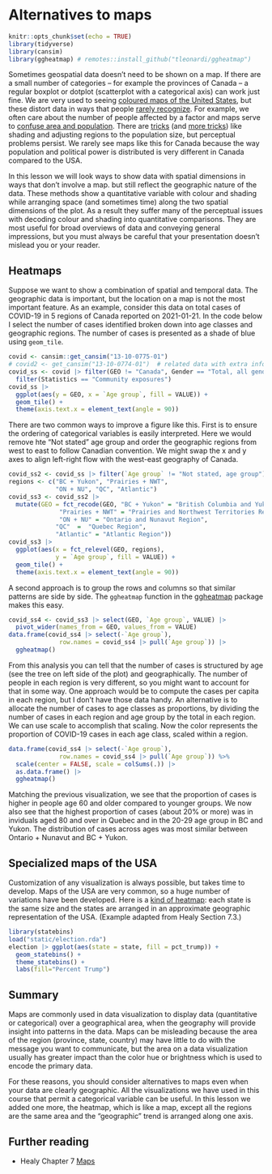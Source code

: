 # Alternatives to maps {#mapping-3}


```r
knitr::opts_chunk$set(echo = TRUE)
library(tidyverse)
library(cansim)
library(ggheatmap) # remotes::install_github("tleonardi/ggheatmap")
```

Sometimes geospatial data doesn't need to be shown on a map. If there are a small number of categories -- for example the provinces of Canada -- a regular boxplot or dotplot (scatterplot with a categorical axis) can work just fine. We are very used to seeing [coloured maps of the United States](https://www.esri.com/en-us/maps-we-love/gallery/popular-vote), but these distort data in ways that people [rarely recognize](https://xkcd.com/2399/). For example, we often care about the number of people affected by a factor and maps serve to [confuse area and population](https://xkcd.com/1138/). There are [tricks](https://www.businessinsider.com/2016-election-results-maps-population-adjusted-cartogram-2016-11) (and [more tricks](https://stats.stackexchange.com/questions/136007/data-visualization-alternatives-to-choropleth-maps-for-spatial-data-and-statist)) like shading and adjusting regions to the population size, but perceptual problems persist. We rarely see maps like this for Canada because the way population and political power is distributed is very different in Canada compared to the USA.

In this lesson we will look ways to show data with spatial dimensions in ways that don't involve a map. but still reflect the geographic nature of the data. These methods show a quantitative variable with colour and shading while arranging space (and sometimes time) along the two spatial dimensions of the plot. As a result they suffer many of the perceptual issues with decoding colour and shading into quantitative comparisons. They are most useful for broad overviews of data and conveying general impressions, but you must always be careful that your presentation doesn't mislead you or your reader.

## Heatmaps

Suppose we want to show a combination of spatial and temporal data. The geographic data is important, but the location on a map is not the most important feature. As an example, consider this data on total cases of COVID-19 in 5 regions of Canada reported on 2021-01-21. In the code below I select the number of cases identified broken down into age classes and geographic regions. The number of cases is presented as a shade of blue using `geom_tile`.

```r
covid <- cansim::get_cansim("13-10-0775-01")
# covid2 <- get_cansim("13-10-0774-01")  # related data with extra information
covid_ss <- covid |> filter(GEO != "Canada", Gender == "Total, all genders", `Age group` != "Total, all age groups") |>
  filter(Statistics == "Community exposures") 
covid_ss |>
  ggplot(aes(y = GEO, x = `Age group`, fill = VALUE)) + 
  geom_tile() +
  theme(axis.text.x = element_text(angle = 90))
```

There are two common ways to improve a figure like this. First is to ensure the ordering of categorical variables is easily interpreted. Here we would remove hte "Not stated" age group and order the geographic regions from west to east to follow Canadian convention. We might swap the x and y axes to align left-right flow with the west-east geography of Canada. 

```r
covid_ss2 <- covid_ss |> filter(`Age group` != "Not stated, age group")
regions <- c("BC + Yukon", "Prairies + NWT",
             "ON + NU", "QC", "Atlantic")
covid_ss3 <- covid_ss2 |>
  mutate(GEO = fct_recode(GEO, "BC + Yukon" = "British Columbia and Yukon Region",
              "Prairies + NWT" = "Prairies and Northwest Territories Region",
              "ON + NU" = "Ontario and Nunavut Region",
             "QC"  =  "Quebec Region", 
             "Atlantic" = "Atlantic Region"))
covid_ss3 |>
  ggplot(aes(x = fct_relevel(GEO, regions),
             y = `Age group`, fill = VALUE)) + 
  geom_tile() +
  theme(axis.text.x = element_text(angle = 90))
```

A second approach is to group the rows and columns so that similar patterns are side by side. The `ggheatmap` function in the [ggheatmap](https://github.com/tleonardi/ggheatmap/) package makes this easy.

```r
covid_ss4 <- covid_ss3 |> select(GEO, `Age group`, VALUE) |>
  pivot_wider(names_from = GEO, values_from = VALUE) 
data.frame(covid_ss4 |> select(-`Age group`), 
              row.names = covid_ss4 |> pull(`Age group`)) |>
  ggheatmap()
```

From this analysis you can tell that the number of cases is structured by age (see the tree on left side of the plot) and geographically. The number of people in each region is very different, so you might want to account for that in some way. One approach would be to compute the cases per capita in each region, but I don't have those data handy. An alternative is to allocate the number of cases to age classes as proportions, by dividing the number of cases in each region and age group by the total in each region. We can use scale to accomplish that scaling. Now the color represents the proportion of COVID-19 cases in each age class, scaled within a region.

```r
data.frame(covid_ss4 |> select(-`Age group`), 
              row.names = covid_ss4 |> pull(`Age group`)) %>%
  scale(center = FALSE, scale = colSums(.)) |>
  as.data.frame() |>
  ggheatmap()
```

Matching the previous visualization, we see that the proportion of cases is higher in people age 60 and older compared to younger groups. We now also see that the highest proportion of cases (about 20% or more) was in inviduals aged 80 and over in Quebec and in the 20-29 age group in BC and Yukon. The distribution of cases across ages was most similar between Ontario + Nunavut and BC + Yukon.

## Specialized maps of the USA

Customization of any visualization is always possible, but takes time to develop. Maps of the USA are very common, so a huge number of variations have been developed. Here is a [kind of heatmap](https://www.washingtonpost.com/wp-srv/special/business/states-most-threatened-by-trade/):
each state is the same size and the states are arranged in an approximate geographic representation of the USA. (Example adapted from Healy Section 7.3.)

```r
library(statebins)
load("static/election.rda")
election |> ggplot(aes(state = state, fill = pct_trump)) +
  geom_statebins() +
  theme_statebins() +
  labs(fill="Percent Trump")

```


## Summary

Maps are commonly used in data visualization to display data (quantitative or categorical) over a geographical area, when the geography will provide insight into patterns in the data. Maps can be misleading because the area of the region (province, state, country) may have little to do with the message you want to communicate, but the area on a data visualization usually has greater impact than the color hue or brightness which is used to encode the primary data.

For these reasons, you should consider alternatives to maps even when your data are clearly geographic. All the visualizations we have used in this course that permit a categorical variable can be useful. In this lesson we added one more, the heatmap, which is like a map, except all the regions are the same area and the "geographic" trend is arranged along one axis.

## Further reading

* Healy Chapter 7 [Maps](https://socviz.co/maps.html)
